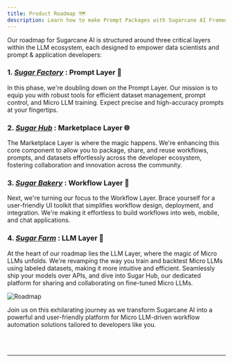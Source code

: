 ```yaml
---
title: Product Roadmap 🗺️
description: Learn how to make Prompt Packages with Sugarcane AI Framework
---
```

Our roadmap for Sugarcane AI is structured around three critical layers within the LLM ecosystem, each designed to empower data scientists and prompt & application developers:

### 1. [*Sugar Factory*](/docs/guides/introduction/) : Prompt Layer 📑

In this phase, we're doubling down on the Prompt Layer. Our mission is to equip you with robust tools for efficient dataset management, prompt control, and Micro LLM training. Expect precise and high-accuracy prompts at your fingertips.

### 2. [*Sugar Hub*](/docs/guides/introduction/) : Marketplace Layer 🌐

The Marketplace Layer is where the magic happens. We're enhancing this core component to allow you to package, share, and reuse workflows, prompts, and datasets effortlessly across the developer ecosystem, fostering collaboration and innovation across the community.

### 3. [*Sugar Bakery*](/docs/guides/introduction/) : Workflow Layer 🚀

Next, we're turning our focus to the Workflow Layer. Brace yourself for a user-friendly UI toolkit that simplifies workflow design, deployment, and integration. We're making it effortless to build workflows into web, mobile, and chat applications.

### 4. [*Sugar Farm*](/docs/guides/introduction/) : LLM Layer 🤖

At the heart of our roadmap lies the LLM Layer, where the magic of Micro LLMs unfolds. We're revamping the way you train and backtest Micro LLMs using labeled datasets, making it more intuitive and efficient. Seamlessly ship your models over APIs, and dive into Sugar Hub, our dedicated platform for sharing and collaborating on fine-tuned Micro LLMs.

![Roadmap](public/images/sugar/Roadmap.png)


Join us on this exhilarating journey as we transform Sugarcane AI into a powerful and user-friendly platform for Micro LLM-driven workflow automation solutions tailored to developers like you.


<br> </br>
___________________________________


<Reachout/>
